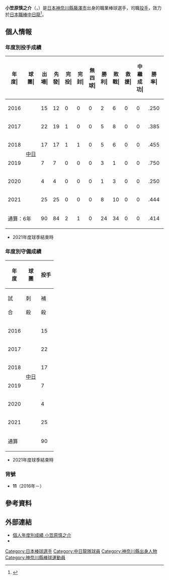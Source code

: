 {{Refimprove|time=2020-11-27T12:05:29+00:00}}
{{Infobox NPB player|
|name=小笠原慎之介|
|image=Ogasawarashinnosuke.jpg|
|width=300|
|position=投手|
|team=中日龍|
|number=11|
|bats=左|
|throws=左|
|birthdate={{birth_date_and_age|1997|10|8|mf=y}}|
|birthplace={{JPN}}[[神奈川縣|神奈川縣]][[藤澤市|藤澤市]]|
|debutdate=5月31日
|debutyear=2016年
|debutteam=中日龍
|statyear=2021年球季
|stat1label=勝投－敗投
|stat1value=24－34
|stat2label=中繼－救援
|stat2value=0－0
|stat3label=三振－四壞
|stat3value=399－206
|stat4label=防禦率
|stat4value=4.03
|teams=<nowiki></nowiki> 
* 東海大學付屬相模高等學校
* [[中日龍|中日龍]](2016年－)
}}
'''小笠原慎之介'''（{{jpn|j=小笠原 慎之介|hg=おがさわら しんのすけ|rm=Ogasawara Shinnosuke}}，{{bd|1997年|10月8日||catIdx=Ogasawara, Shinnosuke}}）是[[日本|日本]][[神奈川縣|神奈川縣]][[藤澤市|藤澤市]]出身的職業棒球選手，司職[[投手|投手]]，效力於[[日本職棒|日本職棒]][[中日龍|中日龍]]<ref>{{cite web|url=https://www.nikkansports.com/baseball/news/1570389.html|title=中日１位小笠原満額入団、小久保監督の侍入りも宣言|publisher=日刊體育|date=2015-11-24|access-date=2020-11-03|archive-date=2018-09-27|archive-url=https://web.archive.org/web/20180927204205/https://www.nikkansports.com/baseball/news/1570389.html|dead-url=no}}</ref>。

== 個人情報 ==
=== 年度別投手成績 ===
{| class="wikitable" style="text-align:right; font-size:small"
|-bgcolor="#efefef"
!年<br>度|!!球<br>團|!!出<br>場|!!先<br>發|!!完<br>投|!!完<br>封|!!無<br>四<br>球|!!勝<br>利|!!敗<br>戰|!!救<br>援|!!中<br>繼<br>成<br>功|!!勝<br>率|!!打<br>者|!!投<br>球<br>局<br>數|!!被<br>安<br>打|!!被<br>全<br>壘<br>打|!!保<br>送|!!敬<br>遠|!!觸<br>身<br>球|!!三<br>振<br>數|!!暴<br>投|!!犯<br>規|!!失分|!!自<br>責<br>分|!!防<br>禦<br>率|!!WHIP
|-
|style="text-align:center;"|2016
|rowspan="6" style="text-align: center; white-space: nowrap;"|[[中日龍|中日]]
|15||12||0||0||0||2||6||0||0||.250||310||72.1||56||7||40||0||2||58||4||0||30||27||3.36||1.33
|-
|style="text-align:center;"|2017
|22||19||1||0||0||5||8||0||0||.385||522||119.0||124||'''21'''||53||1||1||105||7||0||65||64||4.84||1.49
|-
|style="text-align:center;"|2018
|17||17||1||1||0||5||6||0||0||.455||466||107.1||108||15||47||0||3||73||2||0||53||49||4.11||1.44
|-
|style="text-align:center;"|2019
|7||7||0||0||0||3||1||0||0||.750||155||38.2||34||5||7||0||2||32||4||0||12||11||2.56||1.06
|-
|style="text-align:center;"|2020
|4||4||0||0||0||1||3||0||0||.250||85||19.0||22||4||8||0||1||16||0||0||17||15||7.11||1.58
|-
|style="text-align:center;"|2021
|25||25||0||0||0||8||10||0||0||.444||615||143.1||141||16||51||1||4||115||4||0||60||58||3.64||1.34
|-
!colspan="2"|通算：6年
|90||84||2||1||0||24||34||0||0||.414||2153||499.2||485||68||206||2||13||399||21||0||237||224||4.03||1.38
|}
* 2021年度球季結束時

=== 年度別守備成績 ===
{| class="wikitable" style="text-align: right; font-size: small; border-collapse:collapse; padding: 1px;"
!rowspan="2"|年<br />度!!rowspan="2"|球<br />團!!colspan="6"|投手
|-style="line-height:1.25em;"
!試<br /><br />合!!刺<br /><br />殺!!補<br /><br />殺!!失<br /><br />誤!!雙<br /><br />殺!!守<br />備<br />率
|-
|style="text-align:center;"|2016
|rowspan="6" style="text-align:center; white-space:nowrap;"|[[中日龍|中日]]
|15||4||16||1||2||.952
|-
|style="text-align:center;"|2017
|22||1||11||1||0||.923
|-
|style="text-align:center;"|2018
|17||2||17||0||0||1.000
|-
|style="text-align:center;"|2019
|7||4||6||0||2||1.000
|-
|style="text-align:center;"|2020
|4||1||7||0||0||1.000
|-
|style="text-align:center;"|2021
|25||6||20||1||1||.963
|-
!colspan="2"|通算
|90||18||77||3||5||.969
|}
* 2021年度球季結束時

=== 背號 ===
* '''11'''（2016年－）

== 參考資料 ==
{{reflist}}

== 外部連結 ==
* [https://npb.jp/bis/players/71575132.html 個人年度別成績 小笠原慎之介] {{Wayback|url=https://npb.jp/bis/players/71575132.html |date=20210305131016 }} {{ja icon}} 
* {{Baseballstats|brm=ogasaw000shi}}

{{中日龍球團球員名單}}
{{DEFAULTSORT:Ogasawara, Shinnosuke}}
[[Category:日本棒球選手|Category:日本棒球選手]]
[[Category:中日龍隊球員|Category:中日龍隊球員]]
[[Category:神奈川縣出身人物|Category:神奈川縣出身人物]]
[[Category:神奈川縣棒球運動員|Category:神奈川縣棒球運動員]]